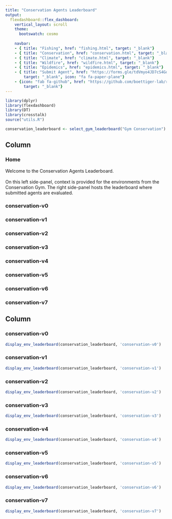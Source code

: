 ```yaml
---
title: "Conservation Agents Leaderboard"
output:
  flexdashboard::flex_dashboard:
    vertical_layout: scroll
    theme: 
      bootswatch: cosmo
      
    navbar:
    - { title: "Fishing", href: "fishing.html", target: "_blank"}
    - { title: "Conservation", href: "conservation.html", target: "_blank"}
    - { title: "Climate", href: "climate.html", target: "_blank"}
    - { title: "Wildfire", href: "wildfire.html", target: "_blank"}
    - { title: "Epidemics", href: "epidemics.html", target: "_blank"}
    - { title: "Submit Agent", href: "https://forms.gle/tdVmyo4JD7cS4Goo7", 
        target: "_blank", icon: "fa fa-paper-plane"}
    - {icon: "fab fa-github", href: "https://github.com/boettiger-lab/rl-leaderboard",
        target: "_blank"}
---
```

```r
library(dplyr)
library(flexdashboard)
library(DT)
library(crosstalk)
source("utils.R")

conservation_leaderboard <- select_gym_leaderboard("Gym Conservation")
```   


Column {.tabset}
-------------------------------------
   
### Home

Welcome to the Conservation Agents Leaderboard.<br /><br />On this left side-panel, context is provided for the environments from the Conservation Gym. The right side-panel hosts the leaderboard where submitted agents are evaluated.

### conservation-v0


### conservation-v1


### conservation-v2


### conservation-v3


### conservation-v4


### conservation-v5


### conservation-v6


### conservation-v7


Column {.tabset}
-------------------------------------
   
### conservation-v0

```r
display_env_leaderboard(conservation_leaderboard, 'conservation-v0')
```


### conservation-v1

```r
display_env_leaderboard(conservation_leaderboard, 'conservation-v1')
```


### conservation-v2

```r
display_env_leaderboard(conservation_leaderboard, 'conservation-v2')
```


### conservation-v3

```r
display_env_leaderboard(conservation_leaderboard, 'conservation-v3')
```


### conservation-v4

```r
display_env_leaderboard(conservation_leaderboard, 'conservation-v4')
```


### conservation-v5

```r
display_env_leaderboard(conservation_leaderboard, 'conservation-v5')
```


### conservation-v6

```r
display_env_leaderboard(conservation_leaderboard, 'conservation-v6')
```


### conservation-v7

```r
display_env_leaderboard(conservation_leaderboard, 'conservation-v7')
```


